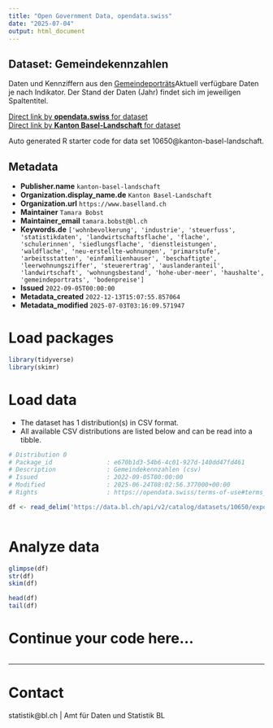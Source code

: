 ```yaml
---
title: "Open Government Data, opendata.swiss"
date: "2025-07-04"
output: html_document
---
```


## Dataset: Gemeindekennzahlen

Daten und Kennziffern aus den [Gemeindeporträts](https://gemeindeportraets.bl.ch)Aktuell verfügbare Daten je nach Indikator. Der Stand der Daten (Jahr) findet sich im jeweiligen Spaltentitel.

[Direct link by **opendata.swiss** for dataset](https://opendata.swiss/de/dataset/gemeindekennzahlen-2022)<br>
[Direct link by **Kanton Basel-Landschaft** for dataset](https://data.bl.ch/explore/dataset/10650/)

Auto generated R starter code for data set 10650@kanton-basel-landschaft.

## Metadata

- **Publisher.name** `kanton-basel-landschaft`
- **Organization.display_name.de** `Kanton Basel-Landschaft`
- **Organization.url** `https://www.baselland.ch`
- **Maintainer** `Tamara Bobst`
- **Maintainer_email** `tamara.bobst@bl.ch`
- **Keywords.de** `['wohnbevolkerung', 'industrie', 'steuerfuss', 'statistikdaten', 'landwirtschaftsflache', 'flache', 'schulerinnen', 'siedlungsflache', 'dienstleistungen', 'waldflache', 'neu-erstellte-wohnungen', 'primarstufe', 'arbeitsstatten', 'einfamilienhauser', 'beschaftigte', 'leerwohnungsziffer', 'steuerertrag', 'auslanderanteil', 'landwirtschaft', 'wohnungsbestand', 'hohe-uber-meer', 'haushalte', 'gemeindeportrats', 'bodenpreise']`
- **Issued** `2022-09-05T00:00:00`
- **Metadata_created** `2022-12-13T15:07:55.857064`
- **Metadata_modified** `2025-07-03T03:16:09.571947`


# Load packages

```r

library(tidyverse)
library(skimr)

```

# Load data

-   The dataset has 1 distribution(s) in CSV format.
-   All available CSV distributions are listed below and can be read into a tibble.

```r

# Distribution 0
# Package_id               : e670b1d3-54b6-4c01-927d-140dd47fd461
# Description              : Gemeindekennzahlen (csv)
# Issued                   : 2022-09-05T00:00:00
# Modified                 : 2025-06-24T08:02:56.377000+00:00
# Rights                   : https://opendata.swiss/terms-of-use#terms_by

df <- read_delim('https://data.bl.ch/api/v2/catalog/datasets/10650/exports/csv?use_labels=true')



```

# Analyze data

```r

glimpse(df)
str(df)
skim(df)

head(df)
tail(df)

```

# Continue your code here...

```r

```

------------------------------------------------------------------------

# Contact

statistik@bl.ch | Amt für Daten und Statistik BL
